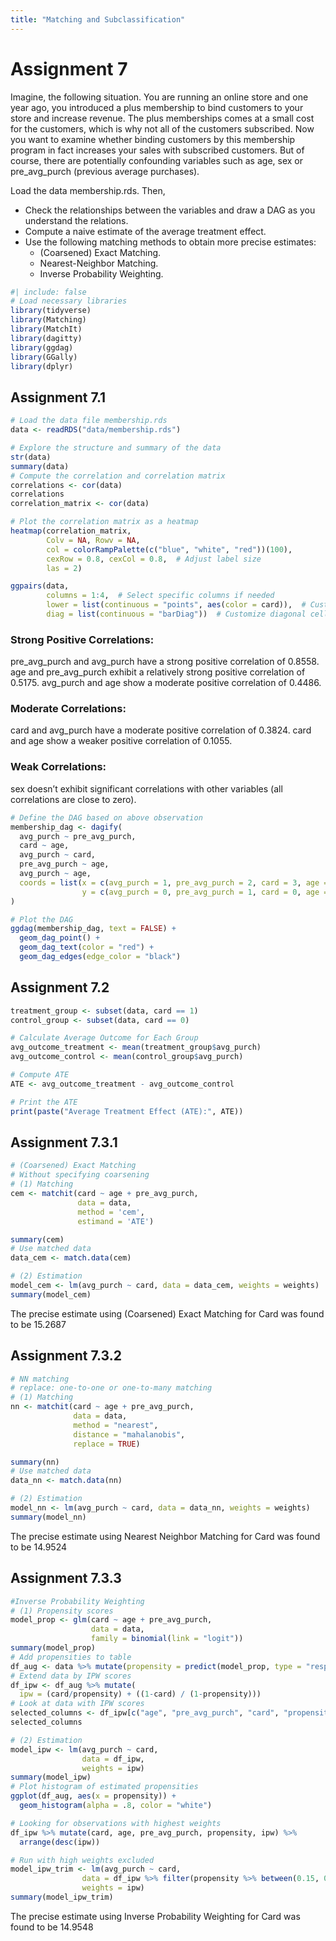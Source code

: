 ```yaml
---
title: "Matching and Subclassification"
---
```


# Assignment 7

Imagine, the following situation. You are running an online store and one year ago, you introduced a plus membership to bind customers to your store and increase revenue. The plus memberships comes at a small cost for the customers, which is why not all of the customers subscribed. Now you want to examine whether binding customers by this membership program in fact increases your sales with subscribed customers. But of course, there are potentially confounding variables such as age, sex or pre_avg_purch (previous average purchases).

Load the data membership.rds. Then,

  * Check the relationships between the variables and draw a DAG as you understand the relations.
  * Compute a naive estimate of the average treatment effect.
  * Use the following matching methods to obtain more precise estimates:
    + (Coarsened) Exact Matching.
    + Nearest-Neighbor Matching.
    + Inverse Probability Weighting.

```r
#| include: false
# Load necessary libraries
library(tidyverse)
library(Matching)
library(MatchIt)
library(dagitty)
library(ggdag)
library(GGally)
library(dplyr)
```
## Assignment 7.1
```r
# Load the data file membership.rds
data <- readRDS("data/membership.rds")

# Explore the structure and summary of the data
str(data)
summary(data)
# Compute the correlation and correlation matrix
correlations <- cor(data)
correlations
correlation_matrix <- cor(data)

# Plot the correlation matrix as a heatmap
heatmap(correlation_matrix, 
        Colv = NA, Rowv = NA,
        col = colorRampPalette(c("blue", "white", "red"))(100),
        cexRow = 0.8, cexCol = 0.8,  # Adjust label size
        las = 2)

ggpairs(data, 
        columns = 1:4,  # Select specific columns if needed
        lower = list(continuous = "points", aes(color = card)),  # Customize aesthetics for lower cells
        diag = list(continuous = "barDiag"))  # Customize diagonal cells


```
### Strong Positive Correlations:
pre_avg_purch and avg_purch have a strong positive correlation of 0.8558. age and pre_avg_purch exhibit a relatively strong positive correlation of 0.5175. avg_purch and age show a moderate positive correlation of 0.4486.

### Moderate Correlations:
card and avg_purch have a moderate positive correlation of 0.3824. card and age show a weaker positive correlation of 0.1055.

### Weak Correlations:
sex doesn't exhibit significant correlations with other variables (all correlations are close to zero).
```r
# Define the DAG based on above observation
membership_dag <- dagify(
  avg_purch ~ pre_avg_purch,
  card ~ age,
  avg_purch ~ card,
  pre_avg_purch ~ age,
  avg_purch ~ age,
  coords = list(x = c(avg_purch = 1, pre_avg_purch = 2, card = 3, age = 4),
                y = c(avg_purch = 0, pre_avg_purch = 1, card = 0, age = 1))
)

# Plot the DAG 
ggdag(membership_dag, text = FALSE) +
  geom_dag_point() +
  geom_dag_text(color = "red") +
  geom_dag_edges(edge_color = "black")

```
## Assignment 7.2
```r
treatment_group <- subset(data, card == 1)  
control_group <- subset(data, card == 0)    

# Calculate Average Outcome for Each Group
avg_outcome_treatment <- mean(treatment_group$avg_purch)  
avg_outcome_control <- mean(control_group$avg_purch)     

# Compute ATE
ATE <- avg_outcome_treatment - avg_outcome_control

# Print the ATE
print(paste("Average Treatment Effect (ATE):", ATE))
```
## Assignment 7.3.1
```r

# (Coarsened) Exact Matching
# Without specifying coarsening
# (1) Matching
cem <- matchit(card ~ age + pre_avg_purch,
               data = data, 
               method = 'cem', 
               estimand = 'ATE')

summary(cem)
# Use matched data
data_cem <- match.data(cem)

# (2) Estimation
model_cem <- lm(avg_purch ~ card, data = data_cem, weights = weights)
summary(model_cem)
```
The precise estimate using (Coarsened) Exact Matching for Card was found to be 15.2687

## Assignment 7.3.2
```r
# NN matching
# replace: one-to-one or one-to-many matching
# (1) Matching
nn <- matchit(card ~ age + pre_avg_purch,
              data = data,
              method = "nearest",
              distance = "mahalanobis", 
              replace = TRUE)

summary(nn)
# Use matched data
data_nn <- match.data(nn)

# (2) Estimation
model_nn <- lm(avg_purch ~ card, data = data_nn, weights = weights)
summary(model_nn)
```
The precise estimate using Nearest Neighbor Matching for Card was found to be 14.9524

## Assignment 7.3.3
```r
#Inverse Probability Weighting
# (1) Propensity scores
model_prop <- glm(card ~ age + pre_avg_purch,
                  data = data,
                  family = binomial(link = "logit"))
summary(model_prop)
# Add propensities to table
df_aug <- data %>% mutate(propensity = predict(model_prop, type = "response"))
# Extend data by IPW scores
df_ipw <- df_aug %>% mutate(
  ipw = (card/propensity) + ((1-card) / (1-propensity)))
# Look at data with IPW scores
selected_columns <- df_ipw[c("age", "pre_avg_purch", "card", "propensity", "ipw")]
selected_columns

# (2) Estimation
model_ipw <- lm(avg_purch ~ card,
                data = df_ipw, 
                weights = ipw)
summary(model_ipw)
# Plot histogram of estimated propensities
ggplot(df_aug, aes(x = propensity)) +
  geom_histogram(alpha = .8, color = "white")

# Looking for observations with highest weights
df_ipw %>% mutate(card, age, pre_avg_purch, propensity, ipw) %>% 
  arrange(desc(ipw))

# Run with high weights excluded
model_ipw_trim <- lm(avg_purch ~ card,
                data = df_ipw %>% filter(propensity %>% between(0.15, 0.85)),
                weights = ipw)
summary(model_ipw_trim)
```
The precise estimate using Inverse Probability Weighting for Card was found to be 14.9548